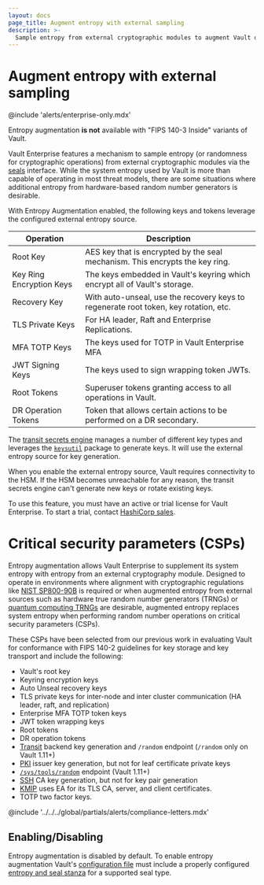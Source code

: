 ```yaml
---
layout: docs
page_title: Augment entropy with external sampling
description: >-
  Sample entropy from external cryptographic modules to augment Vault defaults.
---
```


# Augment entropy with external sampling

@include 'alerts/enterprise-only.mdx'

<Warning>
  Entropy augmentation <b>is not</b> available with "FIPS 140-3 Inside" variants of
  Vault.
</Warning>

Vault Enterprise features a mechanism to sample entropy (or randomness for
cryptographic operations) from external cryptographic modules via the [seals](/vault/docs/configuration/seal)
interface. While the system entropy used by Vault is more than capable of
operating in most threat models, there are some situations where additional
entropy from hardware-based random number generators is desirable.

With Entropy Augmentation enabled, the following keys and tokens leverage the
configured external entropy source.

| Operation                | Description                                                                          |
| ------------------------ | ------------------------------------------------------------------------------------ |
| Root Key               | AES key that is encrypted by the seal mechanism. This encrypts the key ring.         |
| Key Ring Encryption Keys | The keys embedded in Vault's keyring which encrypt all of Vault's storage.           |
| Recovery Key             | With auto-unseal, use the recovery keys to regenerate root token, key rotation, etc. |
| TLS Private Keys         | For HA leader, Raft and Enterprise Replications.                                     |
| MFA TOTP Keys            | The keys used for TOTP in Vault Enterprise MFA                                       |
| JWT Signing Keys         | The keys used to sign wrapping token JWTs.                                           |
| Root Tokens              | Superuser tokens granting access to all operations in Vault.                         |
| DR Operation Tokens      | Token that allows certain actions to be performed on a DR secondary.                 |

The [transit secrets engine](/vault/docs/secrets/transit) manages a number of 
different key types and leverages the
[`keysutil`](https://godoc.org/github.com/hashicorp/vault/sdk/helper/keysutil)
package to generate keys. It will use the external entropy source for key
generation.

<Warning>

When you enable the external entropy source, Vault requires connectivity to the
HSM. If the HSM becomes unreachable for any reason, the transit secrets engine
can't generate new keys or rotate existing keys.

</Warning>

To use this feature, you must have an active or trial license for Vault
Enterprise. To start a trial, contact [HashiCorp sales](mailto:sales@hashicorp.com).

# Critical security parameters (CSPs)

Entropy augmentation allows Vault Enterprise to supplement its system entropy with
entropy from an external cryptography module. Designed to operate in environments
where alignment with cryptographic regulations like [NIST SP800-90B](https://csrc.nist.gov/publications/detail/sp/800-90b/final)
is required or when augmented entropy from external sources such as hardware true
random number generators (TRNGs) or [quantum computing TRNGs](https://www.hashicorp.com/blog/quantum-security-and-cryptography-in-hashicorp-vault/)
are desirable, augmented entropy replaces system entropy when performing random
number operations on critical security parameters (CSPs).

These CSPs have been selected from our previous work in evaluating Vault for
conformance with FIPS 140-2 guidelines for key storage and key transport and
include the following:

- Vault's root key
- Keyring encryption keys
- Auto Unseal recovery keys
- TLS private keys for inter-node and inter cluster communication (HA leader, raft, and replication)
- Enterprise MFA TOTP token keys
- JWT token wrapping keys
- Root tokens
- DR operation tokens
- [Transit](/vault/docs/secrets/transit) backend key generation and `/random` endpoint (`/random` only on Vault 1.11+)
- [PKI](/vault/docs/secrets/pki) issuer key generation, but not for leaf certificate private keys
- [`/sys/tools/random`](/vault/api-docs/system/tools#generate-random-bytes) endpoint (Vault 1.11+)
- [SSH](/vault/docs/secrets/ssh) CA key generation, but not for key pair generation
- [KMIP](/vault/docs/secrets/kmip) uses EA for its TLS CA, server, and client
  certificates.
- TOTP two factor keys.

@include '../../../global/partials/alerts/compliance-letters.mdx'

## Enabling/Disabling

Entropy augmentation is disabled by default. To enable entropy augmentation Vault's
[configuration file][configuration] must include a properly configured [entropy and seal stanza](/vault/docs/configuration/entropy-augmentation)
for a supported seal type.

[configuration]: /vault/docs/configuration
